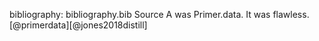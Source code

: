 bibliography: bibliography.bib
Source A was Primer.data. It was flawless.[@primerdata][@jones2018distill]